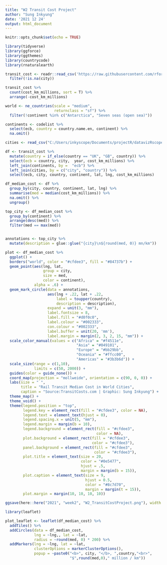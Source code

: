 ```yaml
---
title: "W2 Transit Cost Project"
author: "Sung Inkyung"
date: '2021 12 24'
output: html_document
---
```


```r
knitr::opts_chunk$set(echo = TRUE)
```

```r
library(tidyverse)
library(ggforce)
library(ggthemes)
library(countrycode)
library(rnaturalearth)
```


```r
transit_cost <- readr::read_csv('https://raw.githubusercontent.com/rfordatascience/tidytuesday/master/data/2021/2021-01-05/transit_cost.csv') %>% 
  filter(!is.na(city))

transit_cost %>% 
  count(cost_km_millions, sort = T) %>% 
  arrange(-cost_km_millions)

```


```r
world <- ne_countries(scale = "medium",
                      returnclass = "sf") %>% 
  filter(!continent %in% c("Antarctica", "Seven seas (open sea)"))

continents <- codelist %>% 
  select(ecb, country = country.name.en, continent) %>% 
  na.omit()

cities <- read_csv("C:/Users/inkyscope/Documents/projectR/datavizRscope/2021/week2/worldcities.csv")

df <- transit_cost %>% 
  mutate(country = if_else(country == "UK", "GB", country)) %>% 
  select(ecb = country, city,  year, cost_km_millions) %>% 
  left_join(continents, by =  "ecb") %>% 
  left_join(cities, by = c("city", "country")) %>% 
  select(ecb, city, country, continent, lat, lng, cost_km_millions)

df_median_cost <- df %>% 
  group_by(city, country, continent, lat, lng) %>% 
  summarise(med = median(cost_km_millions)) %>% 
  na.omit() %>% 
  ungroup()
```


```r
top_city <- df_median_cost %>% 
  group_by(continent) %>% 
  arrange(desc(med)) %>% 
  filter(med == max(med))


annotations <- top_city %>% 
  mutate(description = glue::glue("{city}\n${round(med, 0)} mn/km"))
```


```r
plot <- df_median_cost %>% 
  ggplot() +
  borders("world", color = "#cfdee3", fill = "#84737b") +
  geom_point(aes(lng, lat, 
                 group = city,
                 size = med,
                 color = continent),
             alpha = .6) +
  geom_mark_circle(data = annotations,
                   aes(lng + .22, lat + .22,
                       label = toupper(country),
                       description = description),
                   expand = unit(3, "mm"),
                   label.fontsize = 8,
                   label.fill = "#d0f0c0",
                   label.colour = "#002333",
                   con.colour = "#002333",
                   label.buffer = unit(20, 'mm'),
                   label.margin = margin(2, 3, 2, 15, "mm")) +
  scale_color_manual(values = c("Africa" = "#f4511e", 
                                "Asia" = "#049101", 
                                "Europe" = "#bb29bb",
                                "Oceania" = "#ffcc00", 
                                "Americas" = "#3b3b6d")) +
  scale_size(range = c(1,10), 
             limits = c(50, 2000)) +
  guides(color = guide_none()) +
  coord_map(projection = "mollweide", orientation = c(90, 0, 0)) +
  labs(size = " ",
       title = "Rail Transit Median Cost in World Cities",
       caption = "Source:TransitCosts.com | Graphic: Sung Inkyung") +
  theme_map() +
  theme_void() +
  theme(legend.position = "top",
        legend.key = element_rect(fill = "#cfdee3", color = NA),
        legend.text = element_text(hjust = 0),
        legend.spacing.x = unit(5, "mm"),
        legend.margin = margin(b = 10),
        legend.background = element_rect(fill = "#cfdee3",
                                         color = NA),
        plot.background = element_rect(fill = "#cfdee3",
                                       color = "#cfdee3"),
        panel.background = element_rect(fill = "#cfdee3",
                                        color = "#cfdee3"),
        plot.title = element_text(size = 20,
                                  color = "#0e5477",
                                  hjust = .5,
                                  margin = margin(b = 15)),
        plot.caption = element_text(size = 9,
                                    hjust = 0.5,
                                    color = "#8c7d70",
                                    margin = margin(t = 15)),
        plot.margin = margin(10, 10, 10, 10)) 

ggsave(here::here("2021", "week2", "W2_TransitCostProject.png"), width = 30, height = 18, units = "cm", type = cairo)
```


```r
library(leaflet)

plot_leaflet <- leaflet(df_median_cost) %>% 
  addTiles() %>% 
  addCircles(data = df_median_cost,
             lng = ~lng,, lat = ~lat,
             radius = ~round(med, 0) * 200) %>% 
  addMarkers(lng = ~lng, lat = ~lat,
             clusterOptions = markerClusterOptions(),
             popup = ~paste0("<b>", city, "</b>, ",country,"<br>",
                             "$",round(med,0)," million / km"))
```
